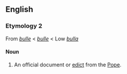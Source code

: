 ==English==

===Etymology 2===
From {{ME.}} ''[[bulle]]'' < {{OF.}} ''[[bulle]]'' < Low {{L.}} ''[[bulla]]''

====Noun====
{{en-noun}}

# An official document or [[edict]] from the [[Pope]].